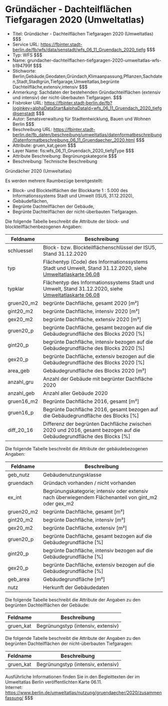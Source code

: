 # Gründächer - Dachteilflächen Tiefgaragen 2020 (Umweltatlas)
- Titel: Gründächer - Dachteilflächen Tiefgaragen 2020 (Umweltatlas) $$$
- Service URL: https://fbinter.stadt-berlin.de/fb/wfs/data/senstadt/wfs_06_11_Gruendach_2020_tiefg $$$
- Typ: WFS $$$
- Name: grundacher-dachteilflachen-tiefgaragen-2020-umweltatlas-wfs-b194799f $$$
- Stichworte: Berlin,Gebäude,Geodaten,Gründach,Klimaanpassung,Pflanzen,Sachdaten,Stadt,Stadtgrün,Tiefgarage,Umweltatlas,begrünte Dachteilfläche,extensiv,intensiv $$$
- Anmerkung: Sachdaten der bestehenden Gründachteilflächen (extensiv und intensiv) der nicht-überbauten Tiefgaragen. $$$
- Fisbroker URL: https://fbinter.stadt-berlin.de/fb?loginkey=alphaDataStart&alphaDataId=wfs_06_11_Gruendach_2020_tiefg@senstadt $$$
- Autor: Senatsverwaltung für Stadtentwicklung, Bauen und Wohnen Berlin $$$
- Beschreibung URL: https://fbinter.stadt-berlin.de/fb_daten/beschreibung/umweltatlas/datenformatbeschreibung/Datenformatbeschreibung_06_11_Gruendaecher_2020.html $$$
- Attribute: gruen_kat,geom $$$
- Layer Name: fis:wfs_06_11_Gruendach_2020_tiefgType $$$
- Attribute Beschreibung: Begrünungskategorie $$$
- Beschreibung: Technische Beschreibung 

Gründächer 2020 (Umweltatlas)

Es werden mehrere Raumbezüge bereitgestellt:

* Block- und Blockteilflächen der Blockkarte 1 : 5.000 des Informationssystems Stadt und Umwelt (ISU5, 31.12.2020),
* Gebäudeflächen,
* Begrünte Dachteilflächen der Gebäude,
* Begrünte Dachteilflächen der nicht-überbauten Tiefgaragen.

Die folgende Tabelle beschreibt die Attribute der block- und blockteilflächenbezogenen Angaben:

| **Feldname** | **Beschreibung**                                                                                                                                                                                      |
| ------------ | ----------------------------------------------------------------------------------------------------------------------------------------------------------------------------------------------------- |
| schluessel   | Block- bzw. Blockteilflächenschlüssel der ISU5, Stand 31.12.2020                                                                                                                                      |
| typ          | Flächentyp (Code) des Informationssystems Stadt und Umwelt, Stand 31.12.2020, siehe [Umweltatlaskarte 06.08](https://www.berlin.de/umweltatlas/nutzung/stadtstruktur/2020/karten/artikel.1175314.php) |
| typklar      | Flächentyp des Informationssystems Stadt und Umwelt, Stand 31.12.2020, siehe [Umweltatlaskarte 06.08](https://www.berlin.de/umweltatlas/nutzung/stadtstruktur/2020/karten/artikel.1175314.php)        |
| gruen20\_m2  | begrünte Dachfläche, gesamt 2020 \[m²\]                                                                                                                                                               |
| gint20\_m2   | begrünte Dachfläche, intensiv 2020 \[m²\]                                                                                                                                                             |
| gex20\_m2    | begrünte Dachfläche, extensiv 2020 \[m²\]                                                                                                                                                             |
| gruen20\_p   | begrünte Dachfläche, gesamt bezogen auf die Gebäudegrundfläche des Blocks 2020 \[%\]                                                                                                                  |
| gint20\_p    | begrünte Dachfläche, intensiv bezogen auf die Gebäudegrundfläche des Blocks 2020 \[%\]                                                                                                                |
| gex20\_p     | begrünte Dachfläche, extensiv bezogen auf die Gebäudegrundfläche des Blocks 2020 \[%\]                                                                                                                |
| area\_geb    | Gebäudegrundfläche des Blocks 2020 \[m²\]                                                                                                                                                             |
| anzahl\_gru  | Anzahl der Gebäude mit begrünter Dachfläche 2020                                                                                                                                                      |
| anzahl\_geb  | Anzahl aller Gebäude 2020                                                                                                                                                                             |
| gruen16\_m2  | Begrünte Dachfläche 2016, gesamt \[m²\]                                                                                                                                                               |
| gruen16\_p   | Begrünte Dachfläche 2016, gesamt bezogen auf die Gebäudegrundfläche des Blocks \[%\]                                                                                                                  |
| diff\_20\_16 | Differenz der begrünten Dachfläche zwischen 2020 und 2016, gesamt bezogen auf die Gebäudegrundfläche des Blocks \[%\]                                                                                 |

Die folgende Tabelle beschreibt die Attribute der gebäudebezogenen Angaben:

| **Feldname** | **Beschreibung**                                                                                       |
| ------------ | ------------------------------------------------------------------------------------------------------ |
| geb\_nutz    | Gebäudenutzungsklasse                                                                                  |
| gruendach    | Gründach vorhanden / nicht vorhanden                                                                   |
| ex\_int      | Begrünungskategorie; intensiv oder extensiv nach überwiegendem Flächenanteil von gint\_m2 oder gex\_m2 |
| gruen20\_m2  | begrünte Dachfläche, gesamt \[m²\]                                                                     |
| gint20\_m2   | begrünte Dachfläche, intensiv \[m²\]                                                                   |
| gex20\_m2    | begrünte Dachfläche, extensiv \[m²\]                                                                   |
| gruen20\_p   | begrünte Dachfläche, gesamt bezogen auf die Gebäudegrundfläche \[%\]                                   |
| gint20\_p    | begrünte Dachfläche, intensiv bezogen auf die Gebäudegrundfläche \[%\]                                 |
| gex20\_p     | begrünte Dachfläche, extensiv bezogen auf die Gebäudegrundfläche \[%\]                                 |
| geb\_area    | Gebäudegrundfläche \[m²\]                                                                              |
| nutz         | Herkunft der Gebäudedaten                                                                              |

Die folgende Tabelle beschreibt die Attribute der Angaben zu den begrünten Dachteilflächen der Gebäude:

| **Feldname** | **Beschreibung**                   |
| ------------ | ---------------------------------- |
| gruen\_kat   | Begrünungstyp (intensiv, extensiv) |

Die folgende Tabelle beschreibt die Attribute der Angaben zu den begrünten Dachteilflächen der nicht-überbauten Tiefgaragen:

| **Feldname** | **Beschreibung**                   |
| ------------ | ---------------------------------- |
| gruen\_kat   | Begrünungstyp (intensiv, extensiv) |

Ausführliche Informationen finden Sie in den Begleittexten der im Umweltatlas Berlin veröffentlichten Karte 06.11.  
Internet: https://www.berlin.de/umweltatlas/nutzung/gruendaecher/2020/zusammenfassung/ $$$
